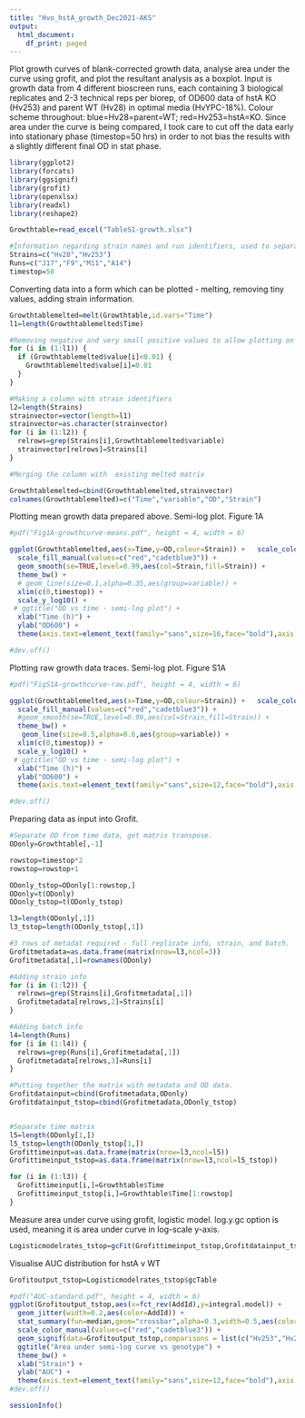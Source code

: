 ---
title: "Hvo_hstA_growth_Dec2021-AKS"
output:
  html_document:
    df_print: paged
---

Plot growth curves of blank-corrected growth data, analyse area under the curve using grofit, and plot the resultant analysis as a boxplot.
Input is growth data from 4 different bioscreen runs, each containing 3 biological replicates and 2-3 technical reps per biorep, of OD600 data of hstA KO (Hv253) and parent WT (Hv28) in optimal media (HvYPC-18%).
Colour scheme throughout: blue=Hv28=parent=WT; red=Hv253=hstA=KO. 
Since area under the curve is being compared, I took care to cut off the data early into stationary phase (timestop=50 hrs) in order to not bias the results with a slightly different final OD in stat phase.


```{r loading,message=FALSE,warning=FALSE}
library(ggplot2)
library(forcats)
library(ggsignif)
library(grofit)
library(openxlsx)
library(readxl)
library(reshape2)

Growthtable=read_excel("TableS1-growth.xlsx")

#Information regarding strain names and run identifiers, used to separate data as needed.
Strains=c("Hv28","Hv253")
Runs=c("J17","F9","M11","A14")
timestop=50
```

Converting data into a form which can be plotted - melting, removing tiny values, adding strain information.
```{r growthcurveprocessing}

Growthtablemelted=melt(Growthtable,id.vars="Time")
l1=length(Growthtablemelted$Time)

#Removing negative and very small positive values to allow plotting on log scale.
for (i in (1:l1)) {
  if (Growthtablemelted$value[i]<0.01) {
    Growthtablemelted$value[i]=0.01
  }
}

#Making a column with strain identifiers
l2=length(Strains)
strainvector=vector(length=l1)
strainvector=as.character(strainvector)
for (i in (1:l2)) {
  relrows=grep(Strains[i],Growthtablemelted$variable)
  strainvector[relrows]=Strains[i]
}

#Merging the column with  existing melted matrix

Growthtablemelted=cbind(Growthtablemelted,strainvector)
colnames(Growthtablemelted)=c("Time","variable","OD","Strain")
```


Plotting mean growth data prepared above. Semi-log plot. Figure 1A

```{r Curveplotting,warning=FALSE,message=FALSE}
#pdf("Fig1A-growthcurve-means.pdf", height = 4, width = 6)

ggplot(Growthtablemelted,aes(x=Time,y=OD,colour=Strain)) +   scale_colour_manual(values=c("red","cadetblue3")) + 
  scale_fill_manual(values=c("red","cadetblue3")) +
  geom_smooth(se=TRUE,level=0.99,aes(col=Strain,fill=Strain)) +
  theme_bw() + 
  # geom_line(size=0.1,alpha=0.35,aes(group=variable)) + 
  xlim(c(0,timestop)) + 
  scale_y_log10() + 
 # ggtitle("OD vs time - semi-log plot") + 
  xlab("Time (h)") + 
  ylab("OD600") + 
  theme(axis.text=element_text(family="sans",size=16,face="bold"),axis.title=element_text(family="sans",size=20,face="bold"))

#dev.off()
```

Plotting raw growth data traces. Semi-log plot. Figure S1A

```{r Curveplotting,warning=FALSE,message=FALSE}
#pdf("FigS1A-growthcurve-raw.pdf", height = 4, width = 6)

ggplot(Growthtablemelted,aes(x=Time,y=OD,colour=Strain)) +   scale_colour_manual(values=c("red","cadetblue3")) + 
  scale_fill_manual(values=c("red","cadetblue3")) +
  #geom_smooth(se=TRUE,level=0.99,aes(col=Strain,fill=Strain)) +
  theme_bw() + 
   geom_line(size=0.5,alpha=0.6,aes(group=variable)) + 
  xlim(c(0,timestop)) + 
  scale_y_log10() + 
 # ggtitle("OD vs time - semi-log plot") + 
  xlab("Time (h)") + 
  ylab("OD600") + 
  theme(axis.text=element_text(family="sans",size=12,face="bold"),axis.title=element_text(family="sans",size=14,face="bold"))

#dev.off()
```

Preparing data as input into Grofit.
```{r grofitsetup}
#Separate OD from time data, get matrix transpose.
ODonly=Growthtable[,-1]

rowstop=timestop*2
rowstop=rowstop+1

ODonly_tstop=ODonly[1:rowstop,]
ODonly=t(ODonly)
ODonly_tstop=t(ODonly_tstop)

l3=length(ODonly[,1])
l3_tstop=length(ODonly_tstop[,1])

#3 rows of metadat required - full replicate info, strain, and batch.
Grofitmetadata=as.data.frame(matrix(nrow=l3,ncol=3))
Grofitmetadata[,1]=rownames(ODonly)

#Adding strain info
for (i in (1:l2)) {
  relrows=grep(Strains[i],Grofitmetadata[,1])
  Grofitmetadata[relrows,2]=Strains[i]
}

#Adding batch info
l4=length(Runs)
for (i in (1:l4)) {
  relrows=grep(Runs[i],Grofitmetadata[,1])
  Grofitmetadata[relrows,3]=Runs[i]
}

#Putting together the matrix with metadata and OD data.
Grofitdatainput=cbind(Grofitmetadata,ODonly)
Grofitdatainput_tstop=cbind(Grofitmetadata,ODonly_tstop)


#Separate time matrix
l5=length(ODonly[1,])
l5_tstop=length(ODonly_tstop[1,])
Grofittimeinput=as.data.frame(matrix(nrow=l3,ncol=l5))
Grofittimeinput_tstop=as.data.frame(matrix(nrow=l3,ncol=l5_tstop))

for (i in (1:l3)) {
  Grofittimeinput[i,]=Growthtable$Time
  Grofittimeinput_tstop[i,]=Growthtable$Time[1:rowstop]
}
```

Measure area under curve using grofit, logistic model. log.y.gc option is used, meaning it is area  under curve in log-scale y-axis.
```{r Grofit}
Logisticmodelrates_tstop=gcFit(Grofittimeinput_tstop,Grofitdatainput_tstop,grofit.control(interactive=FALSE,log.y.gc = TRUE,model.type="logistic",suppress.messages=TRUE))
```

Visualise AUC distribution for hstA v WT
```{r Boxplot}
Grofitoutput_tstop=Logisticmodelrates_tstop$gcTable

#pdf("AUC-standard.pdf", height = 4, width = 6)
ggplot(Grofitoutput_tstop,aes(x=fct_rev(AddId),y=integral.model)) + 
  geom_jitter(width=0.2,aes(color=AddId)) + 
  stat_summary(fun=median,geom="crossbar",alpha=0.3,width=0.5,aes(color=AddId)) + 
  scale_color_manual(values=c("red","cadetblue3")) + 
  geom_signif(data=Grofitoutput_tstop,comparisons = list(c("Hv253","Hv28")),test="t.test",map_signif_level=TRUE) + 
  ggtitle("Area under semi-log curve vs genotype") + 
  theme_bw() + 
  xlab("Strain") + 
  ylab("AUC") + 
  theme(axis.text=element_text(family="sans",size=12,face="bold"),axis.title=element_text(family="sans",size=14,face="bold"))
#dev.off()
```

```{r sessioninfo}
sessionInfo()
```
